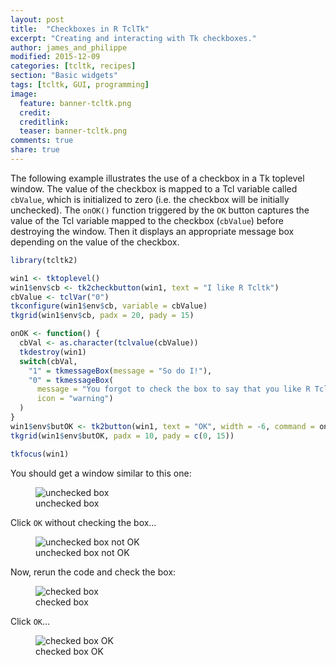 ```yaml
---
layout: post
title:  "Checkboxes in R TclTk"
excerpt: "Creating and interacting with Tk checkboxes."
author: james_and_philippe
modified: 2015-12-09
categories: [tcltk, recipes]
section: "Basic widgets"
tags: [tcltk, GUI, programming]
image:
  feature: banner-tcltk.png
  credit: 
  creditlink: 
  teaser: banner-tcltk.png
comments: true
share: true
---
```


The following example illustrates the use of a checkbox in a Tk toplevel window. The value of the checkbox is mapped to a Tcl variable called `cbValue`, which is initialized to zero (i.e. the checkbox will be initially unchecked). The `onOK()` function triggered by the `OK` button captures the value of the Tcl variable mapped to the checkbox (`cbValue`) before destroying the window. Then it displays an appropriate message box depending on the value of the checkbox.


```r
library(tcltk2)

win1 <- tktoplevel()
win1$env$cb <- tk2checkbutton(win1, text = "I like R Tcltk")
cbValue <- tclVar("0")
tkconfigure(win1$env$cb, variable = cbValue)
tkgrid(win1$env$cb, padx = 20, pady = 15)

onOK <- function() {
  cbVal <- as.character(tclvalue(cbValue))
  tkdestroy(win1)
  switch(cbVal,
    "1" = tkmessageBox(message = "So do I!"),
    "0" = tkmessageBox(
      message = "You forgot to check the box to say that you like R TclTk!",
      icon = "warning")
  )  
}
win1$env$butOK <- tk2button(win1, text = "OK", width = -6, command = onOK)
tkgrid(win1$env$butOK, padx = 10, pady = c(0, 15))

tkfocus(win1)
```

You should get a window similar to this one:

![unchecked box]({{ site.images }}/recipes-tcltk/checkbox.png)

Click `OK` without checking the box...

![unchecked box not OK]({{ site.images }}/recipes-tcltk/checkbox2.png)

Now, rerun the code and check the box:

![checked box]({{ site.images }}/recipes-tcltk/checkbox3.png)

Click `OK`...

![checked box OK]({{ site.images }}/recipes-tcltk/checkbox4.png)
